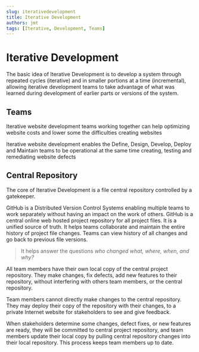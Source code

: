 ```yaml
---
slug: iterativedevelopment
title: Iterative Development
authors: jmt
tags: [Iterative, Development, Teams]
---
```


# Iterative Development

The basic idea of Iterative Development is to develop a system through repeated cycles (iterative) and in smaller portions at a time (incremental), allowing iterative development teams to take advantage of what was learned during development of earlier parts or versions of the system.

## Teams

Iterative website development teams working together can help optimizing website costs and lower some the difficulties creating websites

Iterative website development enables the Define, Design, Develop, Deploy and Maintain teams to be operational at the same time creating, testing and remediating website defects

## Central Repository

The core of Iterative Development is a file central repository controlled by a gatekeeper.

GitHub is a Distributed Version Control Systems  enabling multiple teams to work separately without having an impact on the work of others. GitHub is a central online web hosted project repository for all project files. It is a unified source of truth. It helps teams collaborate and maintain the entire history of project file changes. Teams can view history of all changes and go back to previous file versions.

> It helps answer the questions *who changed what, where, when, and why?*

All team members have their own local copy of the central project repository. They make changes, fix defects, add new features to their repository, without interfering with others team members, or the central repository.

Team members cannot directly make changes to the central repository. They may deploy their copy of the repository with their changes, to a private Internet website for stakeholders to see and give feedback.

When stakeholders determine some changes, defect fixes, or new features are ready, they will be committed to central project repository, and team members update their local copy by pulling central repository changes into their local repository. This process keeps team members up to date.


